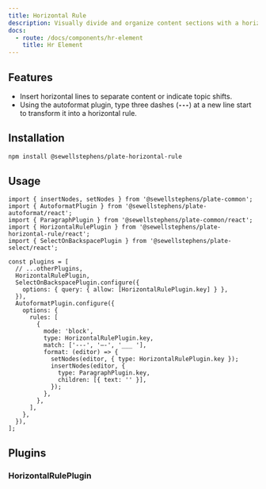 ```yaml
---
title: Horizontal Rule
description: Visually divide and organize content sections with a horizontal line.
docs:
  - route: /docs/components/hr-element
    title: Hr Element
---
```


<ComponentPreview name="playground-demo" id="hr" />

<PackageInfo>

## Features

- Insert horizontal lines to separate content or indicate topic shifts.
- Using the autoformat plugin, type three dashes (**`---`**) at a new line start to transform it into a horizontal rule.

</PackageInfo>

## Installation

```bash
npm install @sewellstephens/plate-horizontal-rule
```

## Usage

```tsx
import { insertNodes, setNodes } from '@sewellstephens/plate-common';
import { AutoformatPlugin } from '@sewellstephens/plate-autoformat/react';
import { ParagraphPlugin } from '@sewellstephens/plate-common/react';
import { HorizontalRulePlugin } from '@sewellstephens/plate-horizontal-rule/react';
import { SelectOnBackspacePlugin } from '@sewellstephens/plate-select/react';

const plugins = [
  // ...otherPlugins,
  HorizontalRulePlugin,
  SelectOnBackspacePlugin.configure({
    options: { query: { allow: [HorizontalRulePlugin.key] } },
  }),
  AutoformatPlugin.configure({
    options: {
      rules: [
        {
          mode: 'block',
          type: HorizontalRulePlugin.key,
          match: ['---', '—-', '___ '],
          format: (editor) => {
            setNodes(editor, { type: HorizontalRulePlugin.key });
            insertNodes(editor, {
              type: ParagraphPlugin.key,
              children: [{ text: '' }],
            });
          },
        },
      ],
    },
  }),
];
```

## Plugins

### HorizontalRulePlugin